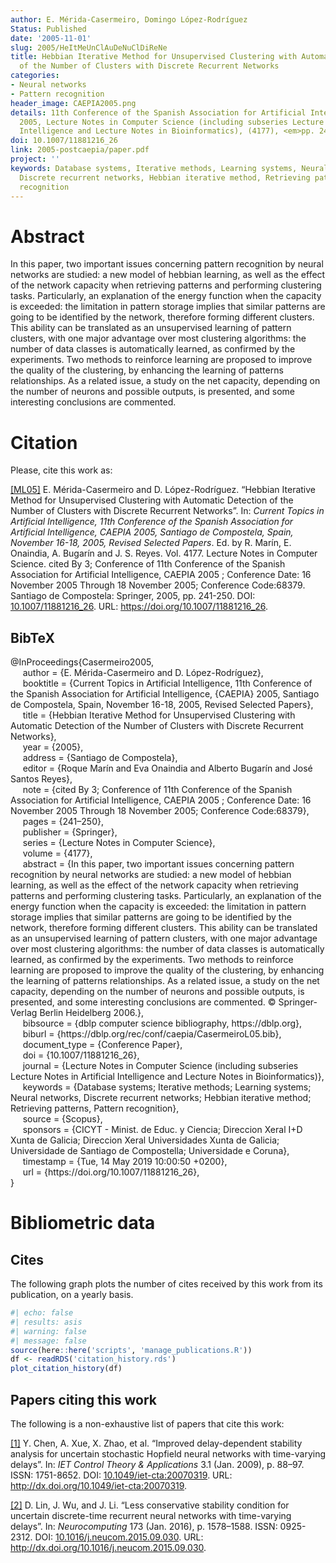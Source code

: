 ```yaml
---
author: E. Mérida-Casermeiro, Domingo López-Rodríguez
Status: Published
date: '2005-11-01'
slug: 2005/HeItMeUnClAuDeNuClDiReNe
title: Hebbian Iterative Method for Unsupervised Clustering with Automatic Detection
  of the Number of Clusters with Discrete Recurrent Networks
categories:
- Neural networks
- Pattern recognition
header_image: CAEPIA2005.png
details: 11th Conference of the Spanish Association for Artificial Intelligence (CAEPIA)
  2005, Lecture Notes in Computer Science (including subseries Lecture Notes in Artificial
  Intelligence and Lecture Notes in Bioinformatics), (4177), <em>pp. 241&ndash;250</em>
doi: 10.1007/11881216_26
link: 2005-postcaepia/paper.pdf
project: ''
keywords: Database systems, Iterative methods, Learning systems, Neural networks,
  Discrete recurrent networks, Hebbian iterative method, Retrieving patterns, Pattern
  recognition
---
```



# Abstract


In this paper, two important issues concerning pattern recognition by neural networks are studied: a new model of hebbian learning, as well as the effect of the network capacity when retrieving patterns and performing clustering tasks. Particularly, an explanation of the energy function when the capacity is exceeded: the limitation in pattern storage implies that similar patterns are going to be identified by the network, therefore forming different clusters. This ability can be translated as an unsupervised learning of pattern clusters, with one major advantage over most clustering algorithms: the number of data classes is automatically learned, as confirmed by the experiments. Two methods to reinforce learning are proposed to improve the quality of the clustering, by enhancing the learning of patterns relationships. As a related issue, a study on the net capacity, depending on the number of neurons and possible outputs, is presented, and some interesting conclusions are commented.












# Citation
Please, cite this work as:


<a name=bib-Casermeiro2005></a>[[ML05]](#cite-Casermeiro2005) E. Mérida-Casermeiro and D. López-Rodríguez. “Hebbian Iterative Method for Unsupervised Clustering with Automatic Detection of the Number of Clusters with Discrete Recurrent Networks”. In: _Current Topics in Artificial Intelligence, 11th Conference of the Spanish Association for Artificial Intelligence, CAEPIA 2005, Santiago de Compostela, Spain, November 16-18, 2005, Revised Selected Papers_. Ed. by R. Marín, E. Onaindia, A. Bugarín and J. S. Reyes. Vol. 4177. Lecture Notes in Computer Science. cited By 3; Conference of 11th Conference of the Spanish Association for Artificial Intelligence, CAEPIA 2005 ; Conference Date: 16 November 2005 Through 18 November 2005; Conference Code:68379. Santiago de Compostela: Springer, 2005, pp. 241-250. DOI: [10.1007/11881216\_26](https://doi.org/10.1007%2F11881216%5C_26). URL:
[https://doi.org/10.1007/11881216\_26](https://doi.org/10.1007/11881216\_26).

::: {.callout-note appearance="minimal" collapse=true}

## BibTeX

@InProceedings{Casermeiro2005,<br>&nbsp;&nbsp;&nbsp;&nbsp;  author = {E. Mérida-Casermeiro and D. López-Rodríguez},<br>&nbsp;&nbsp;&nbsp;&nbsp;  booktitle = {Current Topics in Artificial Intelligence, 11th Conference of the Spanish Association for Artificial Intelligence, {CAEPIA} 2005, Santiago de Compostela, Spain, November 16-18, 2005, Revised Selected Papers},<br>&nbsp;&nbsp;&nbsp;&nbsp;  title = {Hebbian Iterative Method for Unsupervised Clustering with Automatic Detection of the Number of Clusters with Discrete Recurrent Networks},<br>&nbsp;&nbsp;&nbsp;&nbsp;  year = {2005},<br>&nbsp;&nbsp;&nbsp;&nbsp;  address = {Santiago de Compostela},<br>&nbsp;&nbsp;&nbsp;&nbsp;  editor = {Roque Marín and Eva Onaindia and Alberto Bugarín and José Santos Reyes},<br>&nbsp;&nbsp;&nbsp;&nbsp;  note = {cited By 3; Conference of 11th Conference of the Spanish Association for Artificial Intelligence, CAEPIA 2005 ; Conference Date: 16 November 2005 Through 18 November 2005; Conference Code:68379},<br>&nbsp;&nbsp;&nbsp;&nbsp;  pages = {241--250},<br>&nbsp;&nbsp;&nbsp;&nbsp;  publisher = {Springer},<br>&nbsp;&nbsp;&nbsp;&nbsp;  series = {Lecture Notes in Computer Science},<br>&nbsp;&nbsp;&nbsp;&nbsp;  volume = {4177},<br>&nbsp;&nbsp;&nbsp;&nbsp;  abstract = {In this paper, two important issues concerning pattern recognition by neural networks are studied: a new model of hebbian learning, as well as the effect of the network capacity when retrieving patterns and performing clustering tasks. Particularly, an explanation of the energy function when the capacity is exceeded: the limitation in pattern storage implies that similar patterns are going to be identified by the network, therefore forming different clusters. This ability can be translated as an unsupervised learning of pattern clusters, with one major advantage over most clustering algorithms: the number of data classes is automatically learned, as confirmed by the experiments. Two methods to reinforce learning are proposed to improve the quality of the clustering, by enhancing the learning of patterns relationships. As a related issue, a study on the net capacity, depending on the number of neurons and possible outputs, is presented, and some interesting conclusions are commented. © Springer-Verlag Berlin Heidelberg 2006.},<br>&nbsp;&nbsp;&nbsp;&nbsp;  bibsource = {dblp computer science bibliography, https://dblp.org},<br>&nbsp;&nbsp;&nbsp;&nbsp;  biburl = {https://dblp.org/rec/conf/caepia/CasermeiroL05.bib},<br>&nbsp;&nbsp;&nbsp;&nbsp;  document_type = {Conference Paper},<br>&nbsp;&nbsp;&nbsp;&nbsp;  doi = {10.1007/11881216\_26},<br>&nbsp;&nbsp;&nbsp;&nbsp;  journal = {Lecture Notes in Computer Science (including subseries Lecture Notes in Artificial Intelligence and Lecture Notes in Bioinformatics)},<br>&nbsp;&nbsp;&nbsp;&nbsp;  keywords = {Database systems; Iterative methods; Learning systems; Neural networks, Discrete recurrent networks; Hebbian iterative method; Retrieving patterns, Pattern recognition},<br>&nbsp;&nbsp;&nbsp;&nbsp;  source = {Scopus},<br>&nbsp;&nbsp;&nbsp;&nbsp;  sponsors = {CICYT - Minist. de Educ. y Ciencia; Direccion Xeral I+D Xunta de Galicia; Direccion Xeral Universidades Xunta de Galicia; Universidade de Santiago de Compostella; Universidade e Coruna},<br>&nbsp;&nbsp;&nbsp;&nbsp;  timestamp = {Tue, 14 May 2019 10:00:50 +0200},<br>&nbsp;&nbsp;&nbsp;&nbsp;  url = {https://doi.org/10.1007/11881216\_26},<br>}

:::



# Bibliometric data

## Cites

The following graph plots the number of cites received by this work from its publication, on a yearly basis.

```r
#| echo: false
#| results: asis
#| warning: false
#| message: false
source(here::here('scripts', 'manage_publications.R'))
df <- readRDS('citation_history.rds')
plot_citation_history(df)
```



## Papers citing this work

The following is a non-exhaustive list of papers that cite this work:


<a name=bib-Chen_2009></a>[[1]](#cite-Chen_2009) Y. Chen, A. Xue, X. Zhao, et al. “Improved delay-dependent stability analysis for uncertain stochastic Hopfield neural networks with time-varying delays”. In: _IET Control Theory &amp; Applications_ 3.1 (Jan. 2009), p. 88–97. ISSN: 1751-8652. DOI: [10.1049/iet-cta:20070319](https://doi.org/10.1049%2Fiet-cta%3A20070319). URL: [http://dx.doi.org/10.1049/iet-cta:20070319](http://dx.doi.org/10.1049/iet-cta:20070319).

<a name=bib-Lin_2016></a>[[2]](#cite-Lin_2016) D. Lin, J. Wu, and J. Li. “Less conservative stability condition for uncertain discrete-time recurrent neural networks with time-varying delays”. In: _Neurocomputing_ 173 (Jan. 2016), p. 1578–1588. ISSN: 0925-2312. DOI: [10.1016/j.neucom.2015.09.030](https://doi.org/10.1016%2Fj.neucom.2015.09.030). URL: [http://dx.doi.org/10.1016/j.neucom.2015.09.030](http://dx.doi.org/10.1016/j.neucom.2015.09.030).


